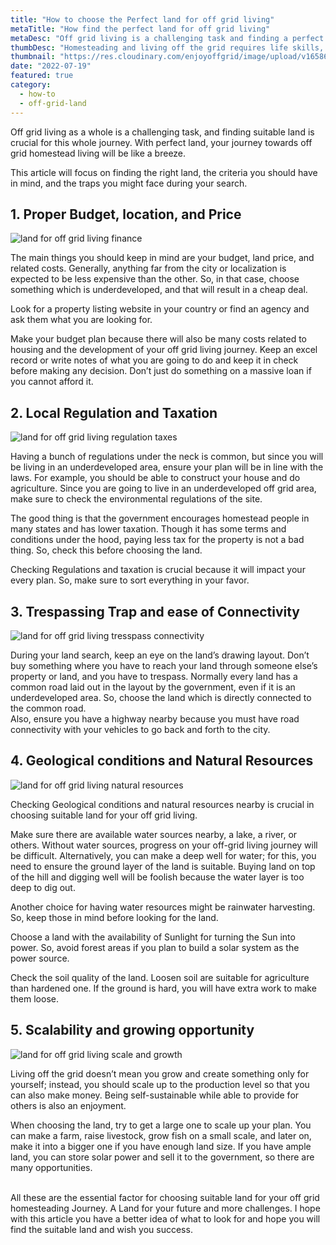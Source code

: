 ```yaml
---
title: "How to choose the Perfect land for off grid living"
metaTitle: "How find the perfect land for off grid living"
metaDesc: "Off grid living is a challenging task and finding a perfect land is crucial for this journey. Most common factor to consider before buying the land are discussed here."
thumbDesc: "Homesteading and living off the grid requires life skills, knowledge, patience, and sacrifice. Acting without a plan and proper research will consume your time and money. This article will help you to have an overall idea of what you should know and how to approach the path of living off the grid."
thumbnail: "https://res.cloudinary.com/enjoyoffgrid/image/upload/v1658614254/Posts/find-perfect-land-for-off-grid-living/land-for-off-grid-living_j9m680.jpg"
date: "2022-07-19"
featured: true
category:
  - how-to
  - off-grid-land
---
```


Off grid living as a whole is a challenging task, and finding suitable land is crucial for this whole journey. With perfect land, your journey towards off grid homestead living will be like a breeze.

This article will focus on finding the right land, the criteria you should have in mind, and the traps you might face during your search.

## 1. Proper Budget, location, and Price

![land for off grid living finance](https://res.cloudinary.com/enjoyoffgrid/image/upload/v1658614254/Posts/find-perfect-land-for-off-grid-living/land-for-off-grid-living-finance_axojhf.jpg)

The main things you should keep in mind are your budget, land price, and related costs. Generally, anything far from the city or localization is expected to be less expensive than the other. So, in that case, choose something which is underdeveloped, and that will result in a cheap deal.

Look for a property listing website in your country or find an agency and ask them what you are looking for.

Make your budget plan because there will also be many costs related to housing and the development of your off grid living journey. Keep an excel record or write notes of what you are going to do and keep it in check before making any decision. Don’t just do something on a massive loan if you cannot afford it.

## 2. Local Regulation and Taxation

![land for off grid living regulation taxes](https://res.cloudinary.com/enjoyoffgrid/image/upload/v1658614254/Posts/find-perfect-land-for-off-grid-living/land-for-off-grid-living-law_tz92op.jpg)

Having a bunch of regulations under the neck is common, but since you will be living in an underdeveloped area, ensure your plan will be in line with the laws. For example, you should be able to construct your house and do agriculture. Since you are going to live in an underdeveloped off grid area, make sure to check the environmental regulations of the site.

The good thing is that the government encourages homestead people in many states and has lower taxation. Though it has some terms and conditions under the hood, paying less tax for the property is not a bad thing. So, check this before choosing the land.

Checking Regulations and taxation is crucial because it will impact your every plan. So, make sure to sort everything in your favor.

<div className="w-full flex">
  <GoogleAds adId="2340464282" />
</div>

## 3. Trespassing Trap and ease of Connectivity

![land for off grid living tresspass connectivity](https://res.cloudinary.com/enjoyoffgrid/image/upload/v1658614254/Posts/find-perfect-land-for-off-grid-living/land-for-off-grid-living-tresspass_eoe5vo.jpg)

During your land search, keep an eye on the land’s drawing layout. Don’t buy something where you have to reach your land through someone else’s property or land, and you have to trespass. Normally every land has a common road laid out in the layout by the government, even if it is an underdeveloped area. So, choose the land which is directly connected to the common road.  
Also, ensure you have a highway nearby because you must have road connectivity with your vehicles to go back and forth to the city.

## 4. Geological conditions and Natural Resources

![land for off grid living natural resources](https://res.cloudinary.com/enjoyoffgrid/image/upload/v1658614254/Posts/find-perfect-land-for-off-grid-living/land-for-off-grid-living-natural-resources_wshfyk.jpg)

Checking Geological conditions and natural resources nearby is crucial in choosing suitable land for your off grid living.

Make sure there are available water sources nearby, a lake, a river, or others. Without water sources, progress on your off-grid living journey will be difficult. Alternatively, you can make a deep well for water; for this, you need to ensure the ground layer of the land is suitable. Buying land on top of the hill and digging well will be foolish because the water layer is too deep to dig out.

Another choice for having water resources might be rainwater harvesting. So, keep those in mind before looking for the land.

Choose a land with the availability of Sunlight for turning the Sun into power. So, avoid forest areas if you plan to build a solar system as the power source.

Check the soil quality of the land. Loosen soil are suitable for agriculture than hardened one. If the ground is hard, you will have extra work to make them loose.

<div className="w-full flex">
  <GoogleAds adId="2340464282" />
</div>

## 5. Scalability and growing opportunity

![land for off grid living scale and growth](https://res.cloudinary.com/enjoyoffgrid/image/upload/v1658614254/Posts/find-perfect-land-for-off-grid-living/land-for-off-grid-living-growth_g1trot.jpg)

Living off the grid doesn’t mean you grow and create something only for yourself; instead, you should scale up to the production level so that you can also make money. Being self-sustainable while able to provide for others is also an enjoyment.

When choosing the land, try to get a large one to scale up your plan. You can make a farm, raise livestock, grow fish on a small scale, and later on, make it into a bigger one if you have enough land size. If you have ample land, you can store solar power and sell it to the government, so there are many opportunities.

<br />
All these are the essential factor for choosing suitable land for your off grid homesteading
Journey. A Land for your future and more challenges. I hope with this article you
have a better idea of what to look for and hope you will find the suitable land and
wish you success.

